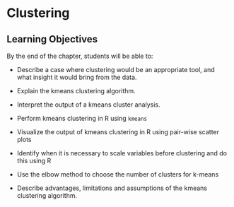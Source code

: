 # Clustering {#chapter8}

## Learning Objectives

By the end of the chapter, students will be able to:

* Describe a case where clustering would be an appropriate tool, and what insight it would bring from the data.
* Explain the kmeans clustering algorithm.
* Interpret the output of a kmeans cluster analysis.

* Perform kmeans clustering in R using `kmeans`
* Visualize the output of kmeans clustering in R using pair-wise scatter plots

* Identify when it is necessary to scale variables before clustering and do this using R
* Use the elbow method to choose the number of clusters for k-means
* Describe advantages, limitations and assumptions of the kmeans clustering algorithm.


